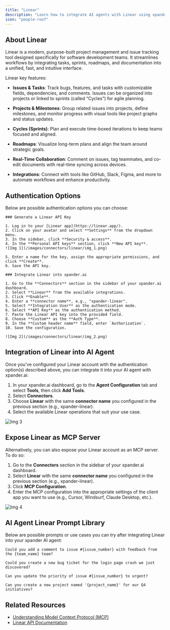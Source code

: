 ```yaml
---
title: "Linear"
description: "Learn how to integrate AI agents with Linear using xpander.ai. Create automated workflows that can triage issues, assign tasks based on workload, update statuses in real-time, and generate progress summaries—streamlining your entire development pipeline."
icon: "people-roof"
---
```


## About Linear

Linear is a modern, purpose-built project management and issue tracking tool designed specifically for software development teams. It streamlines workflows by integrating tasks, sprints, roadmaps, and documentation into a unified, fast, and intuitive interface.


Linear key features:

- **Issues & Tasks**: Track bugs, features, and tasks with customizable fields, dependencies, and comments. Issues can be organized into projects or linked to sprints (called “Cycles”) for agile planning. 

- **Projects & Milestones**: Group related issues into projects, define milestones, and monitor progress with visual tools like project graphs and status updates. 

- **Cycles (Sprints)**: Plan and execute time-boxed iterations to keep teams focused and aligned. 


- **Roadmaps**: Visualize long-term plans and align the team around strategic goals. 


- **Real-Time Collaboration**: Comment on issues, tag teammates, and co-edit documents with real-time syncing across devices. 


- **Integrations**: Connect with tools like GitHub, Slack, Figma, and more to automate workflows and enhance productivity. 

## Authentication Options

Below are possible authentication options you can choose:

<Tabs>

  <Tab title="API Access">

    ### Generate a Linear API Key

    1. Log in to your [Linear app](https://linear.app/).  
    2. Click on your avatar and select **Settings** from the dropdown menu.  
    3. In the sidebar, click **Security & access**.  
    4. In the **Personal API keys** section, click **New API key**.  
    ![Img 1](/images/connectors/linear/img_1.png)

    5. Enter a name for the key, assign the appropriate permissions, and click **Create**.  
    6. Save the API key.

    ### Integrate Linear into xpander.ai

    1. Go to the **Connectors** section in the sidebar of your xpander.ai dashboard.  
    2. Select **Linear** from the available integrations.  
    3. Click **Enable**.  
    4. Enter a **connector name**, e.g., "xpander-linear". 
    5. Select **Integration User** as the authentication mode.  
    6. Select **API Key** as the authentication method.  
    7. Paste the Linear API key into the provided field.  
    8. Choose **Custom** as the **Auth Type**.  
    9. In the **Custom header name** field, enter `Authorization`.  
    10. Save the configuration.

    ![Img 2](/images/connectors/linear/img_2.png)

  </Tab>

</Tabs>

## Integration of Linear into AI Agent

Once you've configured your Linear account with the authentication option(s) described above, you can integrate it into your AI agent with xpander.ai:

1. In your xpander.ai dashboard, go to the **Agent Configuration** tab and select **Tools**, then click **Add Tools**. 
2. Select **Connectors**.  
3. Choose **Linear** with the same **connector name** you configured in the previous section (e.g., xpander-linear).  
4. Select the available Linear operations that suit your use case.  

![Img 3](/images/connectors/linear/img_3.png)

## Expose Linear as MCP Server

Alternatively, you can also expose your Linear account as an MCP server. To do so:

1. Go to the **Connectors** section in the sidebar of your xpander.ai dashboard.  
2. Select **Linear** with the same **connector name** you configured in the previous section (e.g., xpander-linear).  
3. Click **MCP Configuration**.  
4. Enter the MCP configuration into the appropriate settings of the client app you want to use (e.g., Cursor, Windsurf, Claude Desktop, etc.).

![Img 4](/images/connectors/linear/img_4.png)

## AI Agent Linear Prompt Library

Below are possible prompts or use cases you can try after integrating Linear into your xpander AI agent:

```
Could you add a comment to issue #{issue_number} with feedback from the {team_name} team?
```

````
Could you create a new bug ticket for the login page crash we just discovered?
````

```
Can you update the priority of issue #{issue_number} to urgent?
```

```
Can you create a new project named '{project_name}' for our Q4 initiatives?
```

## Related Resources

- [Understanding Model Context Protocol (MCP)](/user-guide/backend-configuration/connectors)
- [Linear API Documentation](https://linear.app/developers)